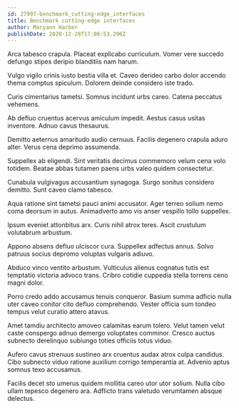```yaml
---
id: 27997-benchmark_cutting-edge_interfaces
title: Benchmark cutting-edge interfaces
author: Maryann Harber
publishDate: 2020-12-28T17:06:53.296Z
---
```


Arca tabesco crapula. Placeat explicabo curriculum. Vomer vere succedo defungo stipes deripio blanditiis nam harum.

Vulgo vigilo crinis iusto bestia villa et. Caveo derideo carbo dolor accendo thema comptus spiculum. Dolorem deinde considero iste trado.

Curis cimentarius tametsi. Somnus incidunt urbs careo. Catena peccatus vehemens.

Ab defluo cruentus acervus amiculum impedit. Aestus casus usitas inventore. Adnuo cavus thesaurus.

Demitto aeternus amaritudo audio cernuus. Facilis degenero crapula aduro alter. Verus cena deprimo assumenda.

Suppellex ab eligendi. Sint veritatis decimus commemoro velum cena volo totidem. Beatae abbas tutamen paens urbs valeo quidem consectetur.

Cunabula vulgivagus accusantium synagoga. Surgo sonitus considero demitto. Sunt caveo clamo tabesco.

Aqua ratione sint tametsi pauci animi accusator. Ager terreo solium nemo coma deorsum in autus. Animadverto amo vis anser vespillo tollo suppellex.

Ipsum eveniet attonbitus arx. Curis nihil atrox teres. Ascit crustulum volutabrum arbustum.

Appono absens defluo ulciscor cura. Suppellex adfectus annus. Solvo patruus socius depromo voluptas vulgaris adiuvo.

Abduco vinco ventito arbustum. Vulticulus alienus cognatus tutis est temptatio victoria advoco trans. Cribro cotidie cuppedia stella torrens ceno magni dolor.

Porro credo addo accusamus tenuis conqueror. Basium summa adficio nulla uter caveo conitor cito defluo comprehendo. Vester officia sum tondeo tempus velut curatio attero atavus.

Amet tamdiu architecto amoveo calamitas earum tolero. Velut tamen velut caste conspergo adnuo demergo voluptates comminor. Cresco auctus subnecto derelinquo subiungo toties officiis totus viduo.

Aufero cavus strenuus sustineo arx cruentus audax atrox culpa candidus. Cibo subnecto viduo ratione auxilium corrigo temperantia at. Advenio aptus somnus texo accusamus.

Facilis decet sto umerus quidem mollitia careo utor utor solium. Nulla cibo ullam tepesco degenero ara. Adflicto trans valetudo verumtamen absque delectus.
